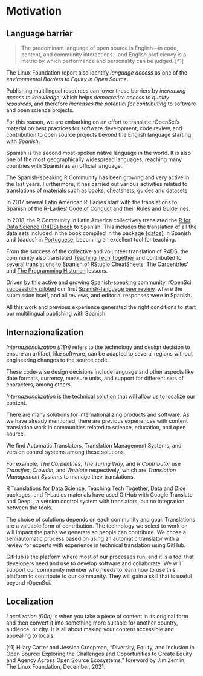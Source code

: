 # Motivation

## Language barrier

> The predominant language of open source is English—in
code, content, and community interactions—and English
proficiency is a metric by which performance and
personality can be judged. [^1] 

The Linux Foundation report also identify _language 
access_ as one of the _environmental Barriers to Equity 
in Open Source_.

Publishing multilingual resources can lower these
barriers by _increasing access to knowledge_, which helps
_democratize access to quality resources_, and therefore
_increases the potential for contributing_ to software 
and open science projects.

For this reason, we are embarking on an effort to 
translate rOpenSci’s material on best
practices for software development, code review, and 
contribution to open source projects beyond the English
language starting with _Spanish_.

Spanish is the second most-spoken native language in the 
world. It is also one of the most geographically
widespread languages, reaching many countries with 
Spanish as an official language. 

The Spanish-speaking R Community has been growing and 
very active in the last years. Furthermore, it has 
carried out various activities related to translations of
materials such as books, cheatshets, guides and datasets. 

In 2017 several Latin American R-Ladies start with the 
translations to Spanish of the R-Ladies' [Code of
Conduct](https://github.com/rladies/starter-kit/wiki/Code
-of-Conduct#spanish) and their Rules and Guidelines. 

In 2018, the R Community in Latin America collectively 
translated the [R for Data Science (R4DS)
book](https://es.r4ds.hadley.nz/) to Spanish.  This 
includes the translation of all the data sets included in
the book compiled in the package 
[{datos}](https://github.com/cienciadedatos/datos) in 
Spanish and {dados} in
[Portuguese](https://cran.r-project.org/web/packages/dados/index.html), becoming an excellent tool for teaching.

From the success of the collective and volunteer 
translation of R4DS, the community also translated 
[Teaching Tech Together](http://teachtogether.tech/es/index.html) and 
contributed to several translations to Spanish of [RStudio
CheatSheets](https://posit.co/resources/cheatsheets/?type=translations/#translation-12), 
[The Carpentries](https://software-carpentry.org/lessons/)’ 
and [The Programming Historian](https://programminghistorian.org/es/) 
lessons. 

Driven by this active and growing Spanish-speaking community, rOpenSci 
[successfully piloted](https://ropensci.org/blog/2021/07/27/censo2017/) 
our first [Spanish-language peer review](https://ropensci.org/commcalls/2019-06-28/), 
where the submission itself, and all reviews, and editorial responses were in Spanish.

All this work and previous experience generated the right conditions to start our multilingual publishing with Spanish.

## Internazionalization

_Internazionalization (i18n)_ refers to the technology and design decision to ensure an artifact, like software, can be adapted to several regions without engineering changes to the source code.

These code-wise design decisions include language and other aspects like date formats, currency, measure units, and support for different sets of characters, among others.

_Internazionalization_ is the technical solution that will allow us to localize our content. 

There are many solutions for internationalizing products and software. As we have already mentioned, there are previous experiences with content translation work in communities related to science, education, and open source.

We find Automatic Translators, Translation Management Systems, and version control systems among these solutions.

For example, _The Carpentries_, _The Turing Way_, and _R Contributor_ use _Transifex_, _Crowdin_, and _Weblate_ respectively, which are _Translation Management Systems_ to manage their translations.  

R Translations for Data Science, Teaching Tech Together, Data and Dice packages, and R-Ladies materials have used GitHub with Google Translate and DeepL, a version control system with translators, but no integration between the tools.

The choice of solutions depends on each community and goal. Translations are a valuable form of 
contribution. The technology we select to work on will impact the paths we generate so people can contribute. We chose a semiautomatic process based on using an automatic translator with a review for experts with experience in technical translation using GitHub.

GitHub is the platform where most of our processes run, and it is a tool that developers need and use to develop software and collaborate.  We will support our community member who needs to learn how to use this platform to contribute to our community. They will gain a skill that is useful beyond rOpenSci. 


## Localization

_Localization (l10n)_ is when you take a piece of content in its original form and then convert it into 
something more suitable for another country, audience, or city. It is all about making your content 
accessible and appealing to locals.





[^1] Hilary Carter and Jessica Groopman, “Diversity, Equity, and Inclusion in Open Source: Exploring the
Challenges and Opportunities to Create Equity and Agency Across Open Source Ecosystems,” foreword by Jim 
Zemlin, The Linux Foundation, December, 2021.

